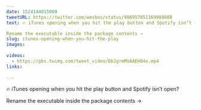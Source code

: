 ```yaml
---
date: 1524144015000
tweetURL: https://twitter.com/wesbos/status/986957651169988608
text: 🔥 iTunes opening when you hit the play button and Spotify isn’t open? 

Rename the executable inside the package contents → 
slug: itunes-opening-when-you-hit-the-play
images:
  
videos:
  - https://pbs.twimg.com/tweet_video/DbJgrmMVAAEH84e.mp4
links:
  
---
```

🔥 iTunes opening when you hit the play button and Spotify isn’t open? 

Rename the executable inside the package contents →
